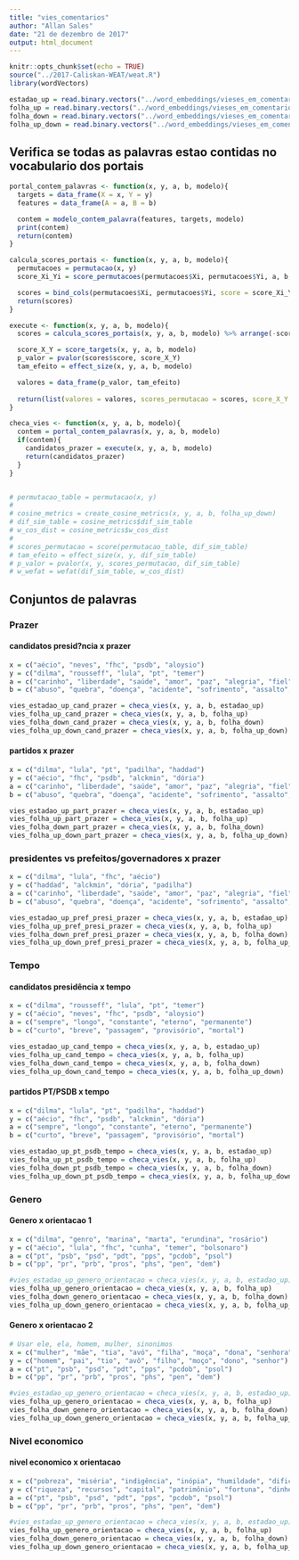 ```yaml
---
title: "vies_comentarios"
author: "Allan Sales"
date: "21 de dezembro de 2017"
output: html_document
---
```


```r
knitr::opts_chunk$set(echo = TRUE)
source("../2017-Caliskan-WEAT/weat.R")
library(wordVectors)
```

```r
estadao_up = read.binary.vectors("../word_embeddings/vieses_em_comentarios/embeddings/estadao_thumbs_up.bin")
folha_up = read.binary.vectors("../word_embeddings/vieses_em_comentarios/embeddings/folha_thumbs_up.bin")
folha_down = read.binary.vectors("../word_embeddings/vieses_em_comentarios/embeddings/folha_thumbs_down.bin")
folha_up_down = read.binary.vectors("../word_embeddings/vieses_em_comentarios/embeddings/folha_thumbs_up_down.bin")
```

## Verifica se todas as palavras estao contidas no vocabulario dos portais
```r
portal_contem_palavras <- function(x, y, a, b, modelo){
  targets = data_frame(X = x, Y = y)
  features = data_frame(A = a, B = b)

  contem = modelo_contem_palavra(features, targets, modelo)
  print(contem)
  return(contem)
}

calcula_scores_portais <- function(x, y, a, b, modelo){
  permutacoes = permutacao(x, y)
  score_Xi_Yi = score_permutacoes(permutacoes$Xi, permutacoes$Yi, a, b, modelo)

  scores = bind_cols(permutacoes$Xi, permutacoes$Yi, score = score_Xi_Yi)
  return(scores)
}

execute <- function(x, y, a, b, modelo){
  scores = calcula_scores_portais(x, y, a, b, modelo) %>% arrange(-score)

  score_X_Y = score_targets(x, y, a, b, modelo)
  p_valor = pvalor(scores$score, score_X_Y)
  tam_efeito = effect_size(x, y, a, b, modelo)

  valores = data_frame(p_valor, tam_efeito)
  
  return(list(valores = valores, scores_permutacao = scores, score_X_Y = score_X_Y))
}

checa_vies <- function(x, y, a, b, modelo){
  contem = portal_contem_palavras(x, y, a, b, modelo)
  if(contem){
    candidatos_prazer = execute(x, y, a, b, modelo)
    return(candidatos_prazer)  
  }
}


# permutacao_table = permutacao(x, y)
# 
# cosine_metrics = create_cosine_metrics(x, y, a, b, folha_up_down)
# dif_sim_table = cosine_metrics$dif_sim_table
# w_cos_dist = cosine_metrics$w_cos_dist
# 
# scores_permutacao = score(permutacao_table, dif_sim_table)
# tam_efeito = effect_size(x, y, dif_sim_table)
# p_valor = pvalor(x, y, scores_permutacao, dif_sim_table)
# w_wefat = wefat(dif_sim_table, w_cos_dist)

```

## Conjuntos de palavras

### Prazer
#### candidatos presid?ncia x prazer
```r
x = c("aécio", "neves", "fhc", "psdb", "aloysio")
y = c("dilma", "rousseff", "lula", "pt", "temer")
a = c("carinho", "liberdade", "saúde", "amor", "paz", "alegria", "fiel", "honesto", "sorte", "diploma", "presente", "honra", "família", "feliz", "férias")
b = c("abuso", "quebra", "doença", "acidente", "sofrimento", "assalto", "desastre", "ódio", "tragédia", "cadeia", "pobreza", "feio", "câncer", "morte", "prisão")

vies_estadao_up_cand_prazer = checa_vies(x, y, a, b, estadao_up)
vies_folha_up_cand_prazer = checa_vies(x, y, a, b, folha_up)
vies_folha_down_cand_prazer = checa_vies(x, y, a, b, folha_down)
vies_folha_up_down_cand_prazer = checa_vies(x, y, a, b, folha_up_down)
```

#### partidos x prazer
```r
x = c("dilma", "lula", "pt", "padilha", "haddad")
y = c("aécio", "fhc", "psdb", "alckmin", "dória")
a = c("carinho", "liberdade", "saúde", "amor", "paz", "alegria", "fiel", "honesto", "sorte", "diploma", "presente", "honra", "família", "feliz", "férias")
b = c("abuso", "quebra", "doença", "acidente", "sofrimento", "assalto", "desastre", "ódio", "tragédia", "cadeia", "pobreza", "feio", "câncer", "morte", "prisão")

vies_estadao_up_part_prazer = checa_vies(x, y, a, b, estadao_up)
vies_folha_up_part_prazer = checa_vies(x, y, a, b, folha_up)
vies_folha_down_part_prazer = checa_vies(x, y, a, b, folha_down)
vies_folha_up_down_part_prazer = checa_vies(x, y, a, b, folha_up_down)
```

### presidentes vs prefeitos/governadores x prazer
```r
x = c("dilma", "lula", "fhc", "aécio")
y = c("haddad", "alckmin", "dória", "padilha")
a = c("carinho", "liberdade", "saúde", "amor", "paz", "alegria", "fiel", "honesto", "sorte", "diploma", "presente", "honra", "família", "feliz", "férias")
b = c("abuso", "quebra", "doença", "acidente", "sofrimento", "assalto", "desastre", "ódio", "tragédia", "cadeia", "pobreza", "feio", "câncer", "morte", "prisão")

vies_estadao_up_pref_presi_prazer = checa_vies(x, y, a, b, estadao_up)
vies_folha_up_pref_presi_prazer = checa_vies(x, y, a, b, folha_up)
vies_folha_down_pref_presi_prazer = checa_vies(x, y, a, b, folha_down)
vies_folha_up_down_pref_presi_prazer = checa_vies(x, y, a, b, folha_up_down)
```

### Tempo
#### candidatos presidência x tempo
```r
x = c("dilma", "rousseff", "lula", "pt", "temer")
y = c("aécio", "neves", "fhc", "psdb", "aloysio")
a = c("sempre", "longo", "constante", "eterno", "permanente")
b = c("curto", "breve", "passagem", "provisório", "mortal")

vies_estadao_up_cand_tempo = checa_vies(x, y, a, b, estadao_up)
vies_folha_up_cand_tempo = checa_vies(x, y, a, b, folha_up)
vies_folha_down_cand_tempo = checa_vies(x, y, a, b, folha_down)
vies_folha_up_down_cand_tempo = checa_vies(x, y, a, b, folha_up_down)
```

#### partidos PT/PSDB x tempo
```r
x = c("dilma", "lula", "pt", "padilha", "haddad")
y = c("aécio", "fhc", "psdb", "alckmin", "dória")
a = c("sempre", "longo", "constante", "eterno", "permanente")
b = c("curto", "breve", "passagem", "provisório", "mortal")

vies_estadao_up_pt_psdb_tempo = checa_vies(x, y, a, b, estadao_up)
vies_folha_up_pt_psdb_tempo = checa_vies(x, y, a, b, folha_up)
vies_folha_down_pt_psdb_tempo = checa_vies(x, y, a, b, folha_down)
vies_folha_up_down_pt_psdb_tempo = checa_vies(x, y, a, b, folha_up_down)
```

### Genero
#### Genero x orientacao 1
```r
x = c("dilma", "genro", "marina", "marta", "erundina", "rosário")
y = c("aécio", "lula", "fhc", "cunha", "temer", "bolsonaro")
a = c("pt", "psb", "psd", "pdt", "pps", "pcdob", "psol")
b = c("pp", "pr", "prb", "pros", "phs", "pen", "dem")

#vies_estadao_up_genero_orientacao = checa_vies(x, y, a, b, estadao_up)
vies_folha_up_genero_orientacao = checa_vies(x, y, a, b, folha_up)
vies_folha_down_genero_orientacao = checa_vies(x, y, a, b, folha_down)
vies_folha_up_down_genero_orientacao = checa_vies(x, y, a, b, folha_up_down)
```

#### Genero x orientacao 2
```r
# Usar ele, ela, homem, mulher, sinonimos
x = c("mulher", "mãe", "tia", "avó", "filha", "moça", "dona", "senhora")
y = c("homem", "pai", "tio", "avô", "filho", "moço", "dono", "senhor")
a = c("pt", "psb", "psd", "pdt", "pps", "pcdob", "psol")
b = c("pp", "pr", "prb", "pros", "phs", "pen", "dem")

#vies_estadao_up_genero_orientacao = checa_vies(x, y, a, b, estadao_up)
vies_folha_up_genero_orientacao = checa_vies(x, y, a, b, folha_up)
vies_folha_down_genero_orientacao = checa_vies(x, y, a, b, folha_down)
vies_folha_up_down_genero_orientacao = checa_vies(x, y, a, b, folha_up_down)
```

### Nivel economico
#### nivel economico x orientacao
```r
x = c("pobreza", "miséria", "indigência", "inópia", "humildade", "dificuldade", "subdesenvolvimento", "desgraça", "fome", "dureza")
y = c("riqueza", "recursos", "capital", "patrimônio", "fortuna", "dinheiro", "ouro", "posses", "herança", "bens")
a = c("pt", "psb", "psd", "pdt", "pps", "pcdob", "psol")
b = c("pp", "pr", "prb", "pros", "phs", "pen", "dem")

#vies_estadao_up_genero_orientacao = checa_vies(x, y, a, b, estadao_up)
vies_folha_up_genero_orientacao = checa_vies(x, y, a, b, folha_up)
vies_folha_down_genero_orientacao = checa_vies(x, y, a, b, folha_down)
vies_folha_up_down_genero_orientacao = checa_vies(x, y, a, b, folha_up_down)
```

